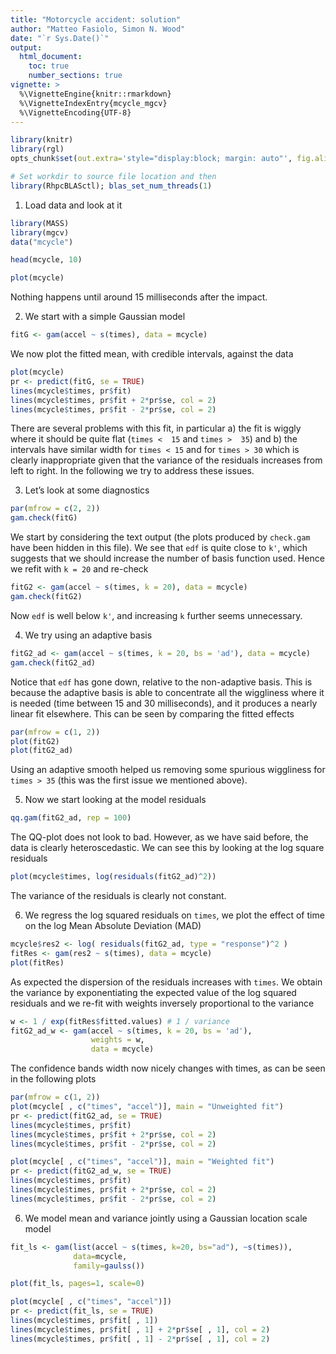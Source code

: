 ```yaml
---
title: "Motorcycle accident: solution"
author: "Matteo Fasiolo, Simon N. Wood"
date: "`r Sys.Date()`"
output: 
  html_document:
    toc: true
    number_sections: true
vignette: >
  %\VignetteEngine{knitr::rmarkdown}
  %\VignetteIndexEntry{mcycle_mgcv}
  %\VignetteEncoding{UTF-8}
---
```

  
```r
library(knitr)
library(rgl)
opts_chunk$set(out.extra='style="display:block; margin: auto"', fig.align="center", tidy=FALSE)
```

```r
# Set workdir to source file location and then
library(RhpcBLASctl); blas_set_num_threads(1)
```

1) Load data and look at it
```r
library(MASS)
library(mgcv)
data("mcycle")

head(mcycle, 10)

plot(mcycle)
```
Nothing happens until around 15 milliseconds after the impact.

2) We start with a simple Gaussian model
```r
fitG <- gam(accel ~ s(times), data = mcycle)
```
We now plot the fitted mean, with credible intervals, against the data 
```r
plot(mcycle)
pr <- predict(fitG, se = TRUE)
lines(mcycle$times, pr$fit)
lines(mcycle$times, pr$fit + 2*pr$se, col = 2)
lines(mcycle$times, pr$fit - 2*pr$se, col = 2)
```
There are several problems with this fit, in particular a) the fit is wiggly where it should be quite flat (`times <  15` and `times >  35`) and b) the intervals have similar width for `times < 15` and for `times > 30` which is clearly inappropriate given that the variance of the residuals increases from left to right. In the following we try to address these issues.

3) Let's look at some diagnostics
```r
par(mfrow = c(2, 2))
gam.check(fitG)
```
We start by considering the text output (the plots produced by `check.gam` have been hidden in this file). We see that `edf` is quite close to `k'`, which suggests that we should increase the number of basis function used. Hence we refit with `k = 20` and re-check
```r
fitG2 <- gam(accel ~ s(times, k = 20), data = mcycle)
gam.check(fitG2)
```
Now `edf` is well below `k'`, and increasing `k` further seems unnecessary. 

4) We try using an adaptive basis
```r
fitG2_ad <- gam(accel ~ s(times, k = 20, bs = 'ad'), data = mcycle)
gam.check(fitG2_ad)
```
Notice that `edf` has gone down, relative to the non-adaptive basis. This is because the adaptive basis is able to concentrate all the wiggliness where it is needed (time between 15 and 30 milliseconds), and it produces a nearly linear fit elsewhere. This can be seen by comparing the fitted effects
```r
par(mfrow = c(1, 2))
plot(fitG2)
plot(fitG2_ad)
```
Using an adaptive smooth helped us removing some spurious wiggliness for `times > 35` (this was the first issue we mentioned above).

5) Now we start looking at the model residuals
```r
qq.gam(fitG2_ad, rep = 100)
```
The QQ-plot does not look to bad. However, as we have said before, the data is clearly heteroscedastic. We can see this by looking at the log square residuals
```r
plot(mcycle$times, log(residuals(fitG2_ad)^2))
```
The variance of the residuals is clearly not constant. 

6) We regress the log squared residuals on `times`,  we plot the effect of time on the log Mean Absolute Deviation (MAD)
```r
mcycle$res2 <- log( residuals(fitG2_ad, type = "response")^2 )
fitRes <- gam(res2 ~ s(times), data = mcycle)
plot(fitRes)
``` 
As expected the dispersion of the residuals increases with `times`. We obtain the variance by exponentiating the expected value of the log squared residuals and we re-fit with weights inversely proportional to the variance
```r
w <- 1 / exp(fitRes$fitted.values) # 1 / variance
fitG2_ad_w <- gam(accel ~ s(times, k = 20, bs = 'ad'), 
                  weights = w,
                  data = mcycle)
``` 
The confidence bands width now nicely changes with times, as can be seen in the following plots
```r
par(mfrow = c(1, 2))
plot(mcycle[ , c("times", "accel")], main = "Unweighted fit")
pr <- predict(fitG2_ad, se = TRUE)
lines(mcycle$times, pr$fit)
lines(mcycle$times, pr$fit + 2*pr$se, col = 2)
lines(mcycle$times, pr$fit - 2*pr$se, col = 2)

plot(mcycle[ , c("times", "accel")], main = "Weighted fit")
pr <- predict(fitG2_ad_w, se = TRUE)
lines(mcycle$times, pr$fit)
lines(mcycle$times, pr$fit + 2*pr$se, col = 2)
lines(mcycle$times, pr$fit - 2*pr$se, col = 2)
``` 


6) We model mean and variance jointly using a Gaussian location scale model
```r
fit_ls <- gam(list(accel ~ s(times, k=20, bs="ad"), ~s(times)),
              data=mcycle, 
              family=gaulss())

plot(fit_ls, pages=1, scale=0)
``` 


```r
plot(mcycle[ , c("times", "accel")])
pr <- predict(fit_ls, se = TRUE)
lines(mcycle$times, pr$fit[ , 1])
lines(mcycle$times, pr$fit[ , 1] + 2*pr$se[ , 1], col = 2)
lines(mcycle$times, pr$fit[ , 1] - 2*pr$se[ , 1], col = 2)
``` 